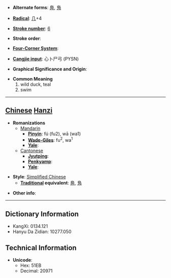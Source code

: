 * '''Alternate forms''': [[鳧]], [[鳬]]

* '''[[Wiktionary:Chinese radical index| Radical]]''': [[Wiktionary:Chinese radical index 几|几]]+4

* '''[[Wiktionary:Chinese total strokes index|Stroke number]]''': [[Wiktionary:Chinese total strokes index 6|6]]

* '''Stroke order''': 

* '''[[Wiktionary:Chinese four corner index|Four-Corner System]]''': 

* '''[[Wiktionary:Chinese Cangjie index|Cangjie input]]''': 心卜尸弓 (PYSN)

* '''Graphical Significance and Origin''': 

* '''Common Meaning'''
*#wild duck, teal
*# swim


----

== [[Chinese]] [[Hanzi]] ==

* '''Romanizations'''
** [[Mandarin]]
*** '''[[Pinyin]]''': fú (fu2), wā (wa1)
*** '''[[Wade-Giles]]''': fu<sup>2</sup>, wa<sup>1</sup>
*** '''[[Yale]]''': 
**[[Cantonese]]
***'''[[Jyutping]]''':
***'''[[Penkyamp]]''': 
***'''[[Yale]]''': 

* '''Style''': [[Simplified Chinese]] 
** '''[[Traditional Chinese|Traditional]] equivalent''': [[鳧]], [[鳬]]

* '''Other info''': 

----

== Dictionary Information ==

* KangXi: 0134.121
* Hanyu Da Zidian: 10277.050

== Technical Information ==

* '''Unicode''':
** Hex: 51EB
** Decimal: 20971